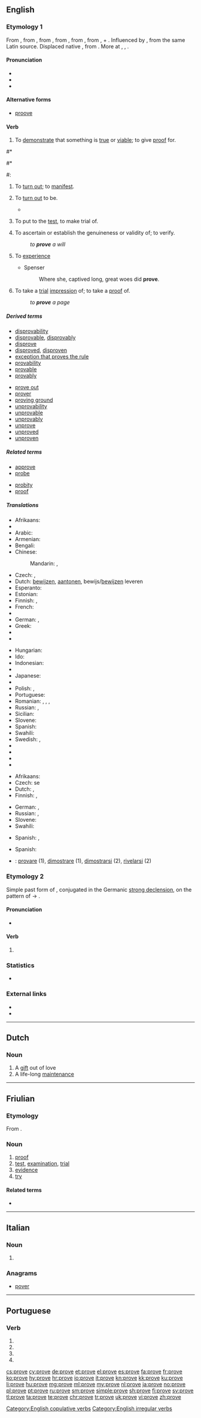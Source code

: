 {{also|prøve}}
==English==

===Etymology 1===
From {{etyl|enm|en}} {{term|proven|lang=enm}}, from {{etyl|ang|en}} {{m|ang|prōfian||to esteem, regard as, evince, try, prove}}, from {{etyl|LL.|en}} {{term|probō||test, try, examine, approve, show to be good or fit, prove|pos=verb|lang=la}}, from {{term|probus||good, worthy, excellent|lang=la}}, from {{etyl|ine-pro|en}} {{m|ine-pro|*pro-bhwo-||being in front, prominent}}, from {{etyl|ine-pro|en}} {{m|ine-pro|*pro-}}, {{m|ine-pro|*per-||toward}} + {{etyl|ine-pro|en}} {{m|ine-pro|*bhu-||to be}}. Influenced by {{etyl|fro|-}} {{term|prover|lang=fro}}, from the same Latin source. Displaced native {{etyl|enm|-}} {{term|sothen||to prove|lang=enm}}, from {{etyl|ang|-}} {{m|ang|sōþian||to prove}}. More at {{l|en|for}}, {{l|en|be}}, {{l|en|soothe}}.

====Pronunciation====
* {{IPA|/pɹuːv/|lang=en}}
* {{audio|en-us-prove.ogg|Audio (US)|lang=en}}
* {{rhymes|uːv|lang=en}}

====Alternative forms====
* [[proove]]

====Verb====
{{en-verb|proves|proving|proved|'''[[proved]] '''or''' [[proven]]'''}}

# {{context|transitive|lang=en}} To [[demonstrate]] that something is [[true]] or [[viable]]; to give [[proof]] for.
{{quote-Fanny Hill|part=3
|Mr. H &hellip;, whom no distinctions of that sort seemed to disturb, scarce gave himself or me breathing time from the last encounter, but, as if he had task'd himself to '''prove''' that the appearances of his vigour were not signs hung out in vain, in a few minutes he was in a condition for renewing the onset}}
#* {{quote-news|year=2012|date=August 5|author=Nathan Rabin
|title=[http://www.avclub.com/articles/i-love-lisa,83183 TV: Review: THE SIMPSONS (CLASSIC): “I Love Lisa”] (season 4, episode 15; originally aired 02/11/1993)
|passage=Valentine’s Day means different things for different people. For Homer, it means forking over a hundred dollars for a dusty box of chocolates at the Kwik-E-Mart after characteristically forgetting the holiday yet again. For Ned, it’s another opportunity to '''prove''' his love for his wife. Most germane to the episode, for Lisa, Valentine’s Day means being the only person in her entire class to give Ralph a Valentine after noticing him looking crestfallen and alone at his desk.}}
#* {{quote-magazine|date=2013-06-07|author={{w|Gary Younge}}
|volume=188|issue=26|page=18|magazine={{w|The Guardian Weekly}}
|title=[http://www.guardian.co.uk/commentisfree/2013/jun/02/hypocrisy-lies-at-heart-bradley-manning-trial Hypocrisy lies at heart of Manning prosecution]
|passage=WikiLeaks did not cause these uprisings but it certainly informed them. The dispatches revealed details of corruption and kleptocracy that many Tunisians suspected, but could not '''prove''', and would cite as they took to the streets. They also exposed the blatant discrepancy between the west's professed values and actual foreign policies.}}
#: {{usex|I will '''prove''' that my method is more effective than yours.|lang=en}}
# {{context|intransitive|lang=en}} To [[turn out]]; to [[manifest]].
#: {{usex|It '''proved''' to be a cold day.|lang=en}}
# {{context|copulative|lang=en}} To [[turn out]] to be.
#* {{quote-news|year=2012|date=May 5|author=Phil McNulty|work=BBC Sport
|title=[http://www.bbc.co.uk/sport/0/football/17878435 Chelsea 2-1 Liverpool]
|passage=He met Luis Suarez's cross at the far post, only for Chelsea keeper Petr Cech to show brilliant reflexes to deflect his header on to the bar. Carroll turned away to lead Liverpool's insistent protests that the ball had crossed the line but referee Phil Dowd and assistant referee Andrew Garratt waved play on, with even a succession of replays '''proving''' inconclusive.}}
#: {{usex|Have an exit strategy should your calculations '''prove''' incorrect.|lang=en}}
# {{context|transitive|lang=en}} To put to the [[test]], to make trial of.
#: {{usex|They took the experimental car to the '''proving'''-grounds.|lang=en}}
#: {{usex|The exception '''proves''' the rule.|lang=en}}
#: {{usex|The hypothesis has not been '''proven''' to our satisfaction.|lang=en}} <!-- Hypothesis are tested not demonstrated. -->
# To ascertain or establish the genuineness or validity of; to verify.
#: ''to '''prove''' a will''
# {{context|archaic|lang=en}} To [[experience]]
#* Spenser
#*: Where she, captived long, great woes did '''prove'''.
# {{context|printing|dated|transitive|lang=en}} To take a [[trial]] [[impression]] of; to take a [[proof]] of.
#: ''to '''prove''' a page''

=====Derived terms=====
{{der-top}}
* [[disprovability]]
* [[disprovable]], [[disprovably]]
* [[disprove]]
* [[disproved]], [[disproven]]
* [[exception that proves the rule]]
* [[provability]]
* [[provable]]
* [[provably]]
{{der-mid}}
* [[prove out]]
* [[prover]]
* [[proving ground]]
* [[unprovability]]
* [[unprovable]]
* [[unprovably]]
* [[unprove]]
* [[unproved]]
* [[unproven]]
{{der-bottom}}

=====Related terms=====
{{rel-top}}
* [[approve]]
* [[probe]]
{{rel-mid}}
* [[probity]]
* [[proof]]
{{rel-bottom}}

=====Translations=====
{{trans-top|to demonstrate that something is true; to give proof for}}
* Afrikaans: {{t|af|bewys}}
* {{trreq|sq}}
* Arabic: {{t+|ar|أثبت|tr='athbata}}
* Armenian: {{t+|hy|ապացուցել|sc=Armn}}
* Bengali: {{t|bn|প্রমাণ করা|sc=Beng}}
* Chinese:
*: Mandarin: {{t|cmn|證明|sc=Hani}}, {{t+|cmn|证明|tr=zhèngmíng|sc=Hani}}
* Czech: {{t+|cs|dokázat}}, {{t+|cs|prokázat}}
* Dutch: [[bewijzen]], [[aantonen]], bewijs/[[bewijzen]] leveren
* Esperanto: {{t|eo|pruvi}}
* Estonian: {{t|et|tõestama}}
* Finnish: {{t+|fi|todistaa}}, {{t|fi|näyttää toteen}}
* French: {{t+|fr|prouver}}
* {{trreq|ka}}
* German: {{t+|de|beweisen}}, {{t+|de|prüfen}}
* Greek: {{t+|el|αποδεικνύω|sc=Grek}}
* {{trreq|he}}
* {{trreq|hi}}
{{trans-mid}}
* Hungarian: {{t+|hu|bizonyít}}
* Ido: {{t+|io|verigar}}
* Indonesian: {{t+|id|bukti|alt=membuktikan}}
* {{trreq|it}}
* Japanese: {{t|ja|証明する|tr=shōmei-suru}}
* {{trreq|ko}}
* Polish: {{t+|pl|dowodzić}}, {{t|pl|udowadniać}}
* Portuguese: {{t+|pt|provar}}
* Romanian: {{t+|ro|proba}}, {{t+|ro|dovedi}}, {{t+|ro|stabili}}, {{t+|ro|arăta|sc=fa-Arab}}
* Russian: {{t+|ru|дока́зывать|impf}}, {{t+|ru|доказа́ть|pf}}
* Sicilian: {{t+|scn|pruvari}}
* Slovene: {{t|sl|dokazati}}
* Spanish: {{t+|es|probar}}
* Swahili: {{t+|sw|hakiki}}
* Swedish: {{t+|sv|visa}}, {{t+|sv|bevisa}}
* {{trreq|th}}
* {{trreq|tr}}
* {{trreq|vi}}
* {{trreq|yo}}
{{trans-bottom}}

{{trans-top|to turn out; to manifest}}
* Afrikaans: {{t|af|bewys}}
* Czech: {{t+|cs|ukázat}} se
* Dutch: {{t+|nl|blijken}}, {{t+|nl|uitwijzen}}
* Finnish: {{t+|fi|paljastua}}, {{t+|fi|osoittautua}}
{{trans-mid}}
* German: {{t|de|sich herausstellen}}, {{t|de|sich zeigen}}
* Russian: {{t+|ru|ока́зываться|impf}}, {{t+|ru|оказа́ться|pf}}
* Slovene: {{t|sl|izkazati se}}
* Swahili: {{t+|sw|hakiki}}
{{trans-bottom}}

{{trans-top|to put to the test, to make trial of}}
* Spanish: {{t+|es|probar}}, {{t+|es|testear}} {{qualifier|Arg., Chile}}
{{trans-mid}}
{{trans-bottom}}

{{trans-top|to ascertain or establish the genuineness or validity of; to verify.}}
* Spanish: {{t+|es|validar}}
{{trans-mid}}
{{trans-bottom}}

{{checktrans-top}}
* {{ttbc|it}}: [[provare]] (1), [[dimostrare]] (1), [[dimostrarsi]] (2), [[rivelarsi]] (2)
{{trans-bottom}}

===Etymology 2===
Simple past form of {{term|proove|lang=en}}, conjugated in the Germanic [[strong declension]], on the pattern of {{term|choose|lang=en}} → {{term|chose|lang=en}}.

====Pronunciation====
* {{a|RP}} {{IPA|/pɹəʊv/|lang=en}}

====Verb====
{{head|en}}

# {{en-simple past of|proove}}

===Statistics===
* {{rank|working|breath|camp|990|prove|engaged|America|servant}}

===External links===
* {{R:Webster 1913}}
* {{R:Century 1911}}

[[Category:English copulative verbs]]
[[Category:English irregular verbs]]

----

==Dutch==

===Noun===
{{nl-noun|?|-en|provetje}}

# A [[gift]] out of love
# A life-long [[maintenance]]

----

==Friulian==

===Etymology===
From {{etyl|la|fur}} {{m|la|proba}}.

===Noun===
{{fur-noun|f|pl=provis}}

# [[proof]]
# [[test]], [[examination]], [[trial]]
# [[evidence]]
# [[try]]

====Related terms====
* {{l|fur|provâ}}

----

==Italian==

===Noun===
{{head|it|plural}} {{g|f}}

# {{plural of|prova|lang=it}}

===Anagrams===
* [[pover#Italian|pover]]

----

==Portuguese==

===Verb===
{{pt-verb-form}}

# {{pt-verb form of|provar|ar|subjunctive|present|singular|first}}
# {{pt-verb form of|provar|ar|subjunctive|present|singular|third}}
# {{pt-verb form of|provar|ar|imperative|affirmative|singular|third|}}
# {{pt-verb form of|provar|ar|imperative|negative|singular|third|}}

[[cs:prove]]
[[cy:prove]]
[[de:prove]]
[[et:prove]]
[[el:prove]]
[[es:prove]]
[[fa:prove]]
[[fr:prove]]
[[ko:prove]]
[[hy:prove]]
[[hr:prove]]
[[io:prove]]
[[it:prove]]
[[kn:prove]]
[[kk:prove]]
[[ku:prove]]
[[li:prove]]
[[hu:prove]]
[[mg:prove]]
[[ml:prove]]
[[my:prove]]
[[nl:prove]]
[[ja:prove]]
[[no:prove]]
[[pl:prove]]
[[pt:prove]]
[[ru:prove]]
[[sm:prove]]
[[simple:prove]]
[[sh:prove]]
[[fi:prove]]
[[sv:prove]]
[[tl:prove]]
[[ta:prove]]
[[te:prove]]
[[chr:prove]]
[[tr:prove]]
[[uk:prove]]
[[vi:prove]]
[[zh:prove]]